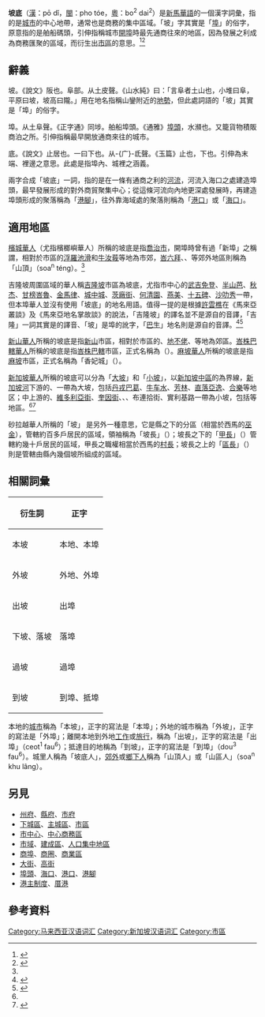 {{not|坡底街道|坡底乡}}
'''坡底'''（[[華語|漢]]：pō dǐ，[[閩南語|閩]]：pho tóe，[[廣府話|粵]]：bo<sup>2</sup> dai<sup>2</sup>）是[[新馬華語|新馬華語]]的一個漢字詞彙，指的是[[城市|城市]]的中心地帶，通常也是商務的集中區域。「坡」字其實是「[[埠|埠]]」的俗字，原意指的是舶船碼頭，引伸指稱城市[[開埠|開埠]]時最先通商往來的地區，因為發展之利成為商務匯聚的區域，而衍生出[[市區|市區]]的意思。<ref name=sg>{{cite web|title=坡底|url=https://www.languagecouncils.sg/mandarin/ch/learning-resources/singaporean-mandarin-database/terms/downtown|publisher=新加坡华语资料库|accessdate=2020-12-11}}</ref><ref name=pg>{{cite web|author=杜忠全|title=坡底、下坡、出坡與外坡———馬來西亞華語的特有語詞？|url=http://toh.blogkaki.net/%E5%9D%A1%E5%BA%95%E3%80%81%E4%B8%8B%E5%9D%A1%E3%80%81%E5%87%BA%E5%9D%A1%E8%88%87%E5%A4%96%E5%9D%A1-%E9%A6%AC%E4%BE%86%E8%A5%BF%E4%BA%9E%E8%8F%AF%E8%AA%9E%E7%9A%84%E7%89%B9/|date=2014-06-17|accessdate=2020-12-11|archive-date=2019-09-11|archive-url=https://web.archive.org/web/20190911020442/http://toh.blogkaki.net/%E5%9D%A1%E5%BA%95%E3%80%81%E4%B8%8B%E5%9D%A1%E3%80%81%E5%87%BA%E5%9D%A1%E8%88%87%E5%A4%96%E5%9D%A1-%E9%A6%AC%E4%BE%86%E8%A5%BF%E4%BA%9E%E8%8F%AF%E8%AA%9E%E7%9A%84%E7%89%B9/|dead-url=no}}</ref>

== 辭義 ==
坡。《說文》阪也。阜部。从土皮聲。《山水純》曰：「言阜者土山也，小堆曰阜，平原曰坡，坡高曰隴。」用在地名指稱山鑾附近的[[地勢|地勢]]，但此處詞語的「坡」其實是「埠」的俗字。

埠。从土阜聲。《正字通》同埗。舶船埠頭。《通雅》[[埠頭|埠頭]]，水瀕也。又籠貨物積販商泊之所。引伸指稱最早開放通商來往的城市。

底。《說文》止居也。一曰下也。从-{广}-氐聲。《玉篇》止也，下也。引伸為末端、裡邊之意思。此處是指埠內、城裡之涵義。

兩字合成「坡底」一詞，指的是在一條有通商之利的[[河流|河流]]，河流入海口之處建造埠頭，最早發展形成的對外商貿聚集中心；從這條河流向內地更深處發展時，再建造埠頭形成的聚落稱為「[[港腳|港腳]]」，往外靠海域處的聚落則稱為「[[港口|港口]]」或「[[入海口|海口]]」。

== 適用地區 ==
[[檳城華人|檳城華人]]（尤指檳榔嶼華人）所稱的坡底是指[[喬治市|喬治市]]，開埠時曾有過「新埠」之稱謂，相對於市區的[[浮羅池滑|浮羅池滑]]和[[牛汝莪|牛汝莪]]等地為市郊，[[峇六拜|峇六拜]]、{{tsl|en|Batu Maung|峇都茅}}、{{tsl|en|Teluk Kumbar|公巴}}等郊外地區則稱為「山頂」（soa<sup>n</sup> téng）。<ref name=pg />

吉隆坡周圍區域的華人稱[[吉隆坡|吉隆坡]]市區為坡底，尤指市中心的[[武吉免登|武吉免登]]、[[半山芭|半山芭]]、[[秋杰|秋杰]]、[[甘榜峇魯|甘榜峇魯]]、[[金馬律|金馬律]]、[[吉隆坡城中城|城中城]]、[[茨廠街|茨廠街]]、[[何清園|何清園]]、[[燕美_(馬來西亞)|燕美]]、[[十五碑|十五碑]]、[[沙叻秀|沙叻秀]]一帶，但本埠華人並沒有使用「坡底」的地名用語。值得一提的是根據[[許雲樵|許雲樵]]在《馬來亞叢談》及《馬來亞地名掌故談》的說法，「吉隆坡」的譯名並不是源自{{lang|ms|Kuala Lumpur}}的音譯，「吉隆」一詞其實是{{lang|ms|Klang}}的譯音、「坡」是埠的訛字，「[[巴生|巴生]]」地名則是源自{{lang|ms|Pasang}}的音譯。<ref>{{Cite web|title=文心雕蟲|url=http://eresources.nlb.gov.sg/newspapers/Digitised/Article/nysp19721230-1.2.48.6|work=[[南洋商报|南洋商报]]|author=許雲樵|date=1972-12-30|access-date=2022-05-27|archive-date=2019-02-09|archive-url=https://web.archive.org/web/20190209124947/http://eresources.nlb.gov.sg/newspapers/Digitised/Article/nysp19721230-1.2.48.6}}</ref><ref>{{Cite book|title=《馬來亞叢談》|last=許雲樵|publisher=青年書局|year=1961年|location=新加坡|pages=20頁|chapter=〈四　馬來亞地名掌故談〉}}</ref>

[[新山縣|新山華人]]所稱的坡底是指[[新山|新山]]市區，相對於市區的{{tsl|en|Mukim Pulai, Johor|埔來}}、[[地不佬|地不佬]]、{{tsl|en|Mukim Plentong|避蘭東}}等地為郊區。[[峇株巴轄縣|峇株巴轄華人]]所稱的坡底是指[[峇株巴轄|峇株巴轄]]市區，正式名稱為{{tsl|ms|Bandar Penggaram|帆加兰|帆加蘭市}}（{{lang|ms|Bandar Penggaram}}）。[[麻坡縣|麻坡華人]]所稱的坡底是指[[麻坡|麻坡]]市區，正式名稱為「香妃城」（{{lang|ms|Bandar Maharani Bandar Diraja}}）。

[[新加坡華人|新加坡華人]]所稱的坡底可以分為「[[大坡_(新加坡)|大坡]]」和「[[小坡|小坡]]」，以[[新加坡中區|新加坡中區]]的{{tsl|en|Elgin Bridge (Singapore)|埃尔金桥|埃爾金橋}}為界線，[[新加坡河|新加坡河]]下游的{{tsl|en|South Bridge Road|橋南路}}、{{tsl|en|New Bridge Road|新桥路|新橋路}}一帶為大坡，包括[[丹戎巴葛|丹戎巴葛]]、[[牛车水|牛车水]]、[[芳林公園|芳林]]、[[直落亞逸|直落亞逸]]、[[合樂地鐵站|合樂]]等地区；中上游的{{tsl|en|North Bridge Road|橋北路}}、[[維多利亞街_(新加坡)|維多利亞街]]、[[奎因街_(新加坡)|奎因街]]、{{tsl|en|Waterloo Street|滑铁卢街|滑鐵盧街}}、{{tsl|en|Bencoolen Street|明古连街|明古連街}}、布連拾街、實利基路一帶為小坡，包括{{tsl|en|Bugis, Singapore|武吉士}}等地區。<ref name=sg /><ref>{{cite web|title=大坡与小坡|url=https://libportal.nus.edu.sg/media/lib_ch/databank-dabo.pdf|accessdate=2020-12-19|website=nus.edu.sg}}</ref>

砂拉越華人所稱的「坡」<!--kawasan-->是另外一種意思，它是縣之下的分區（相當於西馬的[[巫金|巫金]]），管轄約百多戶居民的區域，領袖稱為「坡長」（{{lang|ms|Penghulu Cina}}）；坡長之下的「[[甲必丹|甲長]]」（{{lang|ms|Kapitan Cina}}）管轄約幾十戶居民的區域，甲長之職權相當於西馬的[[村長|村長]]；坡長之上的「[[區長|區長]]」（{{lang|ms|Pemanca Cina}}）則是管轄由縣內幾個坡所組成的區域。

== 相關詞彙 ==
{| class="wikitable" style="float:right; font-size:80%;"
! 衍生詞 !! 正字
|-
| 本坡 || 本地、本埠
|-
| 外坡 || 外地、外埠
|-
| 出坡 || 出埠
|-
| 下坡、落坡 || 落埠
|-
| 過坡 || 過埠
|-
| 到坡 || 到埠、抵埠
|}
本地的[[城市|城市]]稱為「本坡」，正字的寫法是「本埠」；外地的城市稱為「外坡」，正字的寫法是「外埠」；離開本地到外地[[工作|工作]]或[[旅行|旅行]]，稱為「出坡」，正字的寫法是「出埠」（ceot<sup>1</sup> fau<sup>6</sup>）；抵達目的地稱為「到坡」，正字的寫法是「到埠」（dou<sup>3</sup> fau<sup>6</sup>）。城里人稱為「坡底人」，[[郊外|郊外]]或[[鄉下人|鄉下人]]稱為「山頂人」或「山區人」（soa<sup>n</sup> khu lâng）。

== 另見 ==
{{wiktionary|埠|本埠|外埠}}
* [[首府|州府]]、[[縣城|縣府]]、[[地方政府_(馬來西亞)|市府]]
* [[下城_(北美)|下城區]]、[[主城區|主城區]]、[[市區|市區]]
* [[市中心|市中心]]、[[中心商務區|中心商務區]]
* [[市域|市域]]、[[建成區|建成區]]、[[人口集中地區|人口集中地區]]
* [[商埠|商埠]]、[[商圈|商圈]]、[[商業區|商業區]]
* [[大街|大街]]、[[高街|高街]]
* [[埠頭|埠頭]]、[[入海口|海口]]、[[港口|港口]]、[[港腳|港腳]]
* [[港主制度|港主制度]]、[[厝港|厝港]]

== 參考資料 ==
{{reflist}}

{{DEFAULTSORT:P}}


[[Category:马来西亚汉语词汇|Category:马来西亚汉语词汇]]
[[Category:新加坡汉语词汇|Category:新加坡汉语词汇]]
[[Category:市區|Category:市區]]
